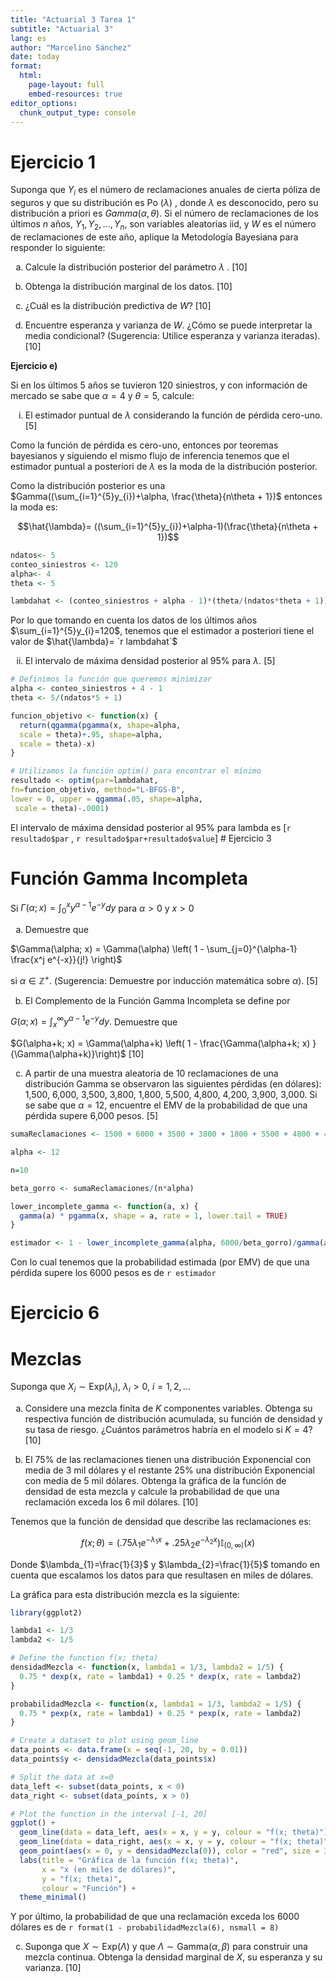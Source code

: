 ```yaml
---
title: "Actuarial 3 Tarea 1"
subtitle: "Actuarial 3"
lang: es
author: "Marcelino Sánchez"
date: today
format:
  html:
    page-layout: full
    embed-resources: true
editor_options: 
  chunk_output_type: console
---
```


# Ejercicio 1

Suponga que $Y_i$ es el número de reclamaciones anuales de cierta póliza de seguros y que su distribución es Po $\left(\lambda\right)$ , donde $\lambda$ es desconocido, pero su distribución a priori es $Gamma\left(\alpha,\theta\right)$. Si el número de reclamaciones de los últimos $n$ años, $Y_1, Y_2,..., Y_n$, son variables aleatorias iid, y $W$ es el número de reclamaciones de este año, aplique la Metodología Bayesiana para responder lo siguiente:

a) Calcule la distribución posterior del parámetro $\lambda$ . [10]

b) Obtenga la distribución marginal de los datos. [10]

c) ¿Cuál es la distribución predictiva de $W$? [10]

d) Encuentre esperanza y varianza de $W$. ¿Cómo se puede interpretar la media condicional? (Sugerencia: Utilice esperanza y varianza iteradas). [10]

**Ejercicio e)**

Si en los últimos 5 años se tuvieron 120 siniestros, y con información de mercado se sabe que $\alpha = 4$ y $\theta = 5$, calcule:

i) El estimador puntual de $\lambda$ considerando la función de pérdida cero-uno. [5]

Como la función de pérdida es cero-uno, entonces por teoremas bayesianos y siguiendo el mismo flujo de inferencia tenemos que el estimador puntual a posteriori de $\lambda$ es la moda de la distribución posterior.

Como la distribución posterior es una $Gamma((\sum_{i=1}^{5}y_{i})+\alpha, \frac{\theta}{n\theta + 1})$ entonces la moda es:

$$\hat{\lambda}= ((\sum_{i=1}^{5}y_{i})+\alpha-1)(\frac{\theta}{n\theta + 1})$$

```r
ndatos<- 5
conteo_siniestros <- 120
alpha<- 4
theta <- 5

lambdahat <- (conteo_siniestros + alpha - 1)*(theta/(ndatos*theta + 1))
```

Por lo que tomando en cuenta los datos de los últimos años $\sum_{i=1}^{5}y_{i}=120$, tenemos que el estimador a posteriori tiene el valor de $\hat{\lambda}= `r lambdahat`$

ii) El intervalo de máxima densidad posterior al 95% para $\lambda$. [5]

```r
# Definimos la función que queremos minimizar
alpha <- conteo_siniestros + 4 - 1
theta <- 5/(ndatos*5 + 1)

funcion_objetivo <- function(x) {
  return(qgamma(pgamma(x, shape=alpha, 
  scale = theta)+.95, shape=alpha, 
  scale = theta)-x)
}

# Utilizamos la función optim() para encontrar el mínimo
resultado <- optim(par=lambdahat, 
fn=funcion_objetivo, method="L-BFGS-B", 
lower = 0, upper = qgamma(.05, shape=alpha,
 scale = theta)-.0001)

```

El intervalo de máxima densidad posterior al 95% para lambda es
[`r resultado$par` , `r resultado$par+resultado$value`]
# Ejercicio 3


# Función Gamma Incompleta

Si $\Gamma(\alpha; x) = \int_{0}^{x} y^{\alpha-1} e^{-y} dy$ para $\alpha > 0$ y $x > 0$

a) Demuestre que 

$\Gamma(\alpha; x) = \Gamma(\alpha) \left( 1 - \sum_{j=0}^{\alpha-1} \frac{x^j e^{-x}}{j!} \right)$

si $\alpha \in \mathbb{Z}^+$. (Sugerencia: Demuestre por inducción matemática sobre $\alpha$). [5]

b) El Complemento de la Función Gamma Incompleta se define por

$G(\alpha; x) = \int_{x}^{\infty} y^{\alpha-1} e^{-y} dy.$
Demuestre que 

$G(\alpha+k; x) = \Gamma(\alpha+k) \left( 1 - \frac{\Gamma(\alpha+k; x) }{\Gamma(\alpha+k)}\right)$
[10]

c) A partir de una muestra aleatoria de 10 reclamaciones de una distribución Gamma se observaron las siguientes pérdidas (en dólares): 1,500, 6,000, 3,500, 3,800, 1,800, 5,500, 4,800, 4,200, 3,900, 3,000. Si se sabe que $\alpha = 12$, encuentre el EMV de la probabilidad de que una pérdida supere 6,000 pesos. [5]

```r
sumaReclamaciones <- 1500 + 6000 + 3500 + 3800 + 1800 + 5500 + 4800 + 4200 + 3900 + 3000

alpha <- 12

n=10

beta_gorro <- sumaReclamaciones/(n*alpha)

lower_incomplete_gamma <- function(a, x) {
  gamma(a) * pgamma(x, shape = a, rate = 1, lower.tail = TRUE)
}

estimador <- 1 - lower_incomplete_gamma(alpha, 6000/beta_gorro)/gamma(alpha)

```

Con lo cual tenemos que la probabilidad estimada (por EMV) de que una pérdida supere los 6000 pesos es de `r estimador`


# Ejercicio 6

# Mezclas

Suponga que $X_i \sim \text{Exp}(\lambda_i)$, $\lambda_i > 0$, $i = 1, 2, \dots$

a) Considere una mezcla finita de $K$ componentes variables. Obtenga su respectiva función de distribución acumulada, su función de densidad y su tasa de riesgo. ¿Cuántos parámetros habría en el modelo si $K = 4$? [10]

b) El 75% de las reclamaciones tienen una distribución Exponencial con media de 3 mil dólares y el restante 25% una distribución Exponencial con media de 5 mil dólares. Obtenga la gráfica de la función de densidad de esta mezcla y calcule la probabilidad de que una reclamación exceda los 6 mil dólares. [10]

Tenemos que la función de densidad que describe las reclamaciones es:

$$f(x;\theta)=(.75\lambda_{1}e^{-\lambda_{1}x}+.25\lambda_{2}e^{-\lambda_{2}x})\mathbb{I}_{(0,\infty)}(x)$$

Donde $\lambda_{1}=\frac{1}{3}$ y $\lambda_{2}=\frac{1}{5}$ tomando en cuenta que escalamos los datos para que resultasen en miles de dólares.

La gráfica para esta distribución mezcla es la siguiente:

```r
library(ggplot2)

lambda1 <- 1/3
lambda2 <- 1/5

# Define the function f(x; theta)
densidadMezcla <- function(x, lambda1 = 1/3, lambda2 = 1/5) {
  0.75 * dexp(x, rate = lambda1) + 0.25 * dexp(x, rate = lambda2)
}

probabilidadMezcla <- function(x, lambda1 = 1/3, lambda2 = 1/5) {
  0.75 * pexp(x, rate = lambda1) + 0.25 * pexp(x, rate = lambda2)
}

# Create a dataset to plot using geom_line
data_points <- data.frame(x = seq(-1, 20, by = 0.01))
data_points$y <- densidadMezcla(data_points$x)

# Split the data at x=0
data_left <- subset(data_points, x < 0)
data_right <- subset(data_points, x > 0)

# Plot the function in the interval [-1, 20]
ggplot() +
  geom_line(data = data_left, aes(x = x, y = y, colour = "f(x; theta)"), size = 1) +
  geom_line(data = data_right, aes(x = x, y = y, colour = "f(x; theta)"), size = 1) +
  geom_point(aes(x = 0, y = densidadMezcla(0)), color = "red", size = 3, shape = 1) +
  labs(title = "Gráfica de la función f(x; theta)",
       x = "x (en miles de dólares)",
       y = "f(x; theta)",
       colour = "Función") +
  theme_minimal()

```

Y por último, la probabilidad de que una reclamación exceda los 6000 dólares es de `r format(1 - probabilidadMezcla(6), nsmall = 8)`



c) Suponga que $X \sim \text{Exp}(\Lambda)$ y que $\Lambda \sim \text{Gamma}(\alpha,\beta)$ para construir una mezcla continua. Obtenga la densidad marginal de $X$, su esperanza y su varianza. [10]


